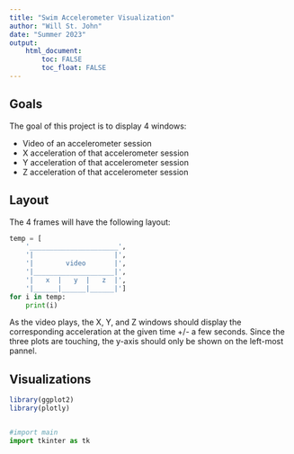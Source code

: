 ```yaml
---
title: "Swim Accelerometer Visualization"
author: "Will St. John"
date: "Summer 2023"
output: 
    html_document:
        toc: FALSE
        toc_float: FALSE
---
```

## Goals
The goal of this project is to display 4 windows:

- Video of an accelerometer session
- X acceleration of that accelerometer session
- Y acceleration of that accelerometer session
- Z acceleration of that accelerometer session

## Layout
The 4 frames will have the following layout:

```python
temp = [
    '______________________',
    '|                    |',
    '|        video       |',
    '|____________________|',
    '|   x  |   y  |   z  |',
    '|______|______|______|']
for i in temp:
    print(i)
```

As the video plays, the X, Y, and Z windows should display the corresponding acceleration at the given time +/- a few seconds. Since the three plots are touching, the y-axis should only be shown on the left-most pannel.

## Visualizations

```r
library(ggplot2)
library(plotly)
```


```r

```

```python
#import main
import tkinter as tk

```

